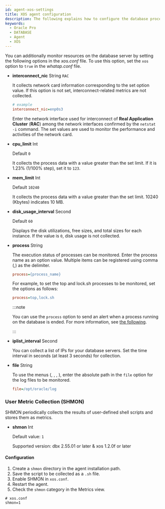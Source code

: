 ```yaml
---
id: agent-xos-settings
title: XOS agent configuration
description: The following explains how to configure the database process monitoring.
keywords:
  - Oracle Pro
  - DATABASE
  - Agent
  - XOS
---
```


You can additionally monitor resources on the database server by setting the following options in the *xos.conf* file. To use this option, set the `xos` option to `true` in the *whatap.conf* file.

- **interconnect_nic** <span class='type'>String</span> <code class="my">RAC</code>

    It collects network card information corresponding to the set option value. If this option is not set, interconnect-related metrics are not collected.

  ```ini title='xos.conf'
  # example
  interconnect_nic=enp0s3
  ```

    Enter the network interface used for interconnect of **Real Application Cluster** (**RAC**) among the network interfaces confirmed by the `netstat -i` command. The set values are used to monitor the performance and activities of the network card.

- **cpu_limit** <span class='type'>Int</span>

    Default `0`

    It collects the process data with a value greater than the set limit. If it is 1.23% (1/100% step), set it to `123`.

- **mem_limit** <span class='type'>Int</span>

    Default `10240`

    It collects the process data with a value greater than the set limit. 10240 (Kbytes) indicates 10 MB.

- **disk_usage_interval** <span class='type'>Second</span>

    Default `60`

    Displays the disk utilizations, free sizes, and total sizes for each instance. If the value is `0`, disk usage is not collected.

- **process** <span class='type'>String</span>

    The execution status of processes can be monitored. Enter the process name as an option value. Multiple items can be registered using comma (,) as the delimiter.

  ```ini title='xos.conf'
  process={process_name}
  ```

    For example, to set the top and lock.sh processes to be monitored, set the options as follows:

  ```ini title='xos.conf'
  process=top,lock.sh
  ```

    :::note

    You can use the `process` option to send an alert when a process running on the database is ended. For more information, see [the following](../best-practice-guides/set-db-metric-warning-notice).

    :::

- **iplist_interval** <span class='type'>Second</span>

    You can collect a list of IPs for your database servers. Set the time interval in seconds (at least 3 seconds) for collection.

- **file** <span class='type'>String</span>

  To use the <Cmdname sid="side_log" className="uitext" /> menus (<Cmdname sid="side_logTail" className="uitext" />, <Cmdname sid="side_logExplorer" className="uitext" />, <Cmdname sid="side_logSearch" className="uitext" />, <Cmdname sid="side_logSetting" className="uitext" />), enter the absolute path in the `file` option for the log files to be monitored.

  ```ini title='xos.conf'
  file=/opt/oracle/log
  ```

### User Metric Collection (SHMON)

SHMON periodically collects the results of user-defined shell scripts and stores them as metrics.

* **shmon** <span class='type'>Int</span>

  Default value: `1`

  Supported version: dbx 2.55.01 or later & xos 1.2.0f or later

#### Configuration

1. Create a `shmon` directory in the agent installation path.  
2. Save the script to be collected as a `.sh` file.  
3. Enable SHMON in `xos.conf`.  
4. Restart the agent.  
5. Check the `shmon` category in the Metrics view.

```properties
# xos.conf
shmon=1
```